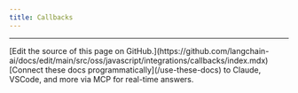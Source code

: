 ```yaml
---
title: Callbacks
---
```


<Columns cols={3}>
  <Card
    title="Datadog Tracer"
    icon="link"
    href="/oss/javascript/integrations/callbacks/datadog_tracer"
    arrow="true"
    cta="가이드 보기"
  >
  </Card>
  <Card
    title="Upstash Rate Limit"
    icon="link"
    href="/oss/javascript/integrations/callbacks/upstash_ratelimit_callback"
    arrow="true"
    cta="가이드 보기"
  >
  </Card>
</Columns>

---

<Callout icon="pen-to-square" iconType="regular">
    [Edit the source of this page on GitHub.](https://github.com/langchain-ai/docs/edit/main/src/oss/javascript/integrations/callbacks/index.mdx)
</Callout>
<Tip icon="terminal" iconType="regular">
    [Connect these docs programmatically](/use-these-docs) to Claude, VSCode, and more via MCP for    real-time answers.
</Tip>
